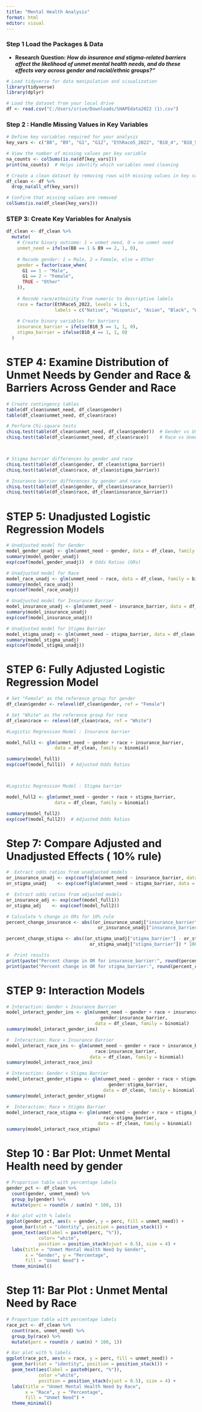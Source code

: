 ---
title: "Mental Health Analysis"
format: html
editor: visual
---

### Step 1 Load the Packages & Data

-   **Research Question:** ***How do insurance and stigma-related barriers affect the likelihood of unmet mental health needs, and do these effects vary across gender and racial/ethnic groups?"***

```{r, include = FALSE}

# Load tidyverse for data manipulation and visualization
library(tidyverse)
library(dplyr)
```

```{r}
# Load the dataset from your local drive
df <- read.csv("C:/Users/srive/Downloads/SHAPEdata2022 (1).csv")
```

### Step 2 : Handle Missing Values in Key Variables

```{r}
# Define key variables required for your analysis
key_vars <- c("B8", "B9", "G1", "G12", "EthRace5_2022", "B10_4", "B10_5")

# View the number of missing values per key variable
na_counts <- colSums(is.na(df[key_vars]))
print(na_counts)  # Helps identify which variables need cleaning

# Create a clean dataset by removing rows with missing values in key variables
df_clean <- df %>%
  drop_na(all_of(key_vars))

# Confirm that missing values are removed
colSums(is.na(df_clean[key_vars]))
```

### STEP 3: Create Key Variables for Analysis

```{r}

df_clean <- df_clean %>%
  mutate(
    # Create binary outcome: 1 = unmet need, 0 = no unmet need
    unmet_need = ifelse(B8 == 1 & B9 == 2, 1, 0),
    
    # Recode gender: 1 = Male, 2 = Female, else = Other
    gender = factor(case_when(
      G1 == 1 ~ "Male",
      G1 == 2 ~ "Female",
      TRUE ~ "Other"
    )),
    
    # Recode race/ethnicity from numeric to descriptive labels
    race = factor(EthRace5_2022, levels = 1:5,
                  labels = c("Native", "Hispanic", "Asian", "Black", "White")),
    
    # Create binary variables for barriers
    insurance_barrier = ifelse(B10_5 == 1, 1, 0),
    stigma_barrier = ifelse(B10_4 == 1, 1, 0)
  )

```

# STEP 4: Examine Distribution of Unmet Needs by Gender and Race & **Barriers Across Gender and Race**

```{r}

# Create contingency tables
table(df_clean$unmet_need, df_clean$gender)
table(df_clean$unmet_need, df_clean$race)

# Perform Chi-square tests
chisq.test(table(df_clean$unmet_need, df_clean$gender))  # Gender vs Unmet Need
chisq.test(table(df_clean$unmet_need, df_clean$race))    # Race vs Unmet Need



# Stigma barrier differences by gender and race
chisq.test(table(df_clean$gender, df_clean$stigma_barrier))
chisq.test(table(df_clean$race, df_clean$stigma_barrier))

# Insurance barrier differences by gender and race
chisq.test(table(df_clean$gender, df_clean$insurance_barrier))
chisq.test(table(df_clean$race, df_clean$insurance_barrier))
```

# STEP 5: Unadjusted Logistic Regression Models

```{r}

# Unadjusted model for Gender
model_gender_unadj <- glm(unmet_need ~ gender, data = df_clean, family = binomial)
summary(model_gender_unadj)
exp(coef(model_gender_unadj))  # Odds Ratios (ORs)

# Unadjusted model for Race
model_race_unadj <- glm(unmet_need ~ race, data = df_clean, family = binomial)
summary(model_race_unadj)
exp(coef(model_race_unadj))

# Unadjusted model for Insurance Barrier
model_insurance_unadj <- glm(unmet_need ~ insurance_barrier, data = df_clean, family = binomial)
summary(model_insurance_unadj)
exp(coef(model_insurance_unadj))

# Unadjusted model for Stigma Barrier
model_stigma_unadj <- glm(unmet_need ~ stigma_barrier, data = df_clean, family = binomial)
summary(model_stigma_unadj)
exp(coef(model_stigma_unadj))
```

# **STEP 6: Fully Adjusted Logistic Regression Model**

```{r}

# Set "Female" as the reference group for gender
df_clean$gender <- relevel(df_clean$gender, ref = "Female")

# Set "White" as the reference group for race
df_clean$race <- relevel(df_clean$race, ref = "White")

#Logistic Regression Model : Insurance barrier

model_full1 <- glm(unmet_need ~ gender + race + insurance_barrier,
                  data = df_clean, family = binomial)

summary(model_full1)
exp(coef(model_full1))  # Adjusted Odds Ratios



#Logistic Regression Model : Stigma barrier

model_full2 <- glm(unmet_need ~ gender + race + stigma_barrier,
                  data = df_clean, family = binomial)

summary(model_full2)
exp(coef(model_full2))  # Adjusted Odds Ratios
```

# Step 7: Compare Adjusted and Unadjusted Effects ( 10% rule)

```{r}

#  Extract odds ratios from unadjusted models
or_insurance_unadj <- exp(coef(glm(unmet_need ~ insurance_barrier, data = df_clean, family = binomial)))
or_stigma_unadj    <- exp(coef(glm(unmet_need ~ stigma_barrier, data = df_clean, family = binomial)))

#  Extract odds ratios from adjusted models
or_insurance_adj <- exp(coef(model_full1))
or_stigma_adj    <- exp(coef(model_full2))

# Calculate % change in ORs for 10% rule
percent_change_insurance <- abs((or_insurance_unadj["insurance_barrier"] - or_insurance_adj["insurance_barrier"]) /
                                  or_insurance_unadj["insurance_barrier"]) * 100

percent_change_stigma <- abs((or_stigma_unadj["stigma_barrier"] - or_stigma_adj["stigma_barrier"]) /
                               or_stigma_unadj["stigma_barrier"]) * 100

#  Print results
print(paste("Percent change in OR for insurance_barrier:", round(percent_change_insurance, 2), "%"))
print(paste("Percent change in OR for stigma_barrier:", round(percent_change_stigma, 2), "%"))


```

# STEP 9: Interaction Models

```{r}


# Interaction: Gender × Insurance Barrier
model_interact_gender_ins <- glm(unmet_need ~ gender + race + insurance_barrier +
                                   gender:insurance_barrier,
                                 data = df_clean, family = binomial)
summary(model_interact_gender_ins)

#  Interaction: Race × Insurance Barrier
model_interact_race_ins <- glm(unmet_need ~ gender + race + insurance_barrier +
                                 race:insurance_barrier,
                               data = df_clean, family = binomial)
summary(model_interact_race_ins)

# Interaction: Gender × Stigma Barrier
model_interact_gender_stigma <- glm(unmet_need ~ gender + race + stigma_barrier +
                                      gender:stigma_barrier,
                                    data = df_clean, family = binomial)
summary(model_interact_gender_stigma)

#  Interaction: Race × Stigma Barrier
model_interact_race_stigma <- glm(unmet_need ~ gender + race + stigma_barrier +
                                    race:stigma_barrier,
                                  data = df_clean, family = binomial)
summary(model_interact_race_stigma)

```

# Step 10 : Bar Plot: Unmet Mental Health need by gender

```{r}

# Proportion table with percentage labels
gender_pct <- df_clean %>%
  count(gender, unmet_need) %>%
  group_by(gender) %>%
  mutate(perc = round(n / sum(n) * 100, 1))

# Bar plot with % labels
ggplot(gender_pct, aes(x = gender, y = perc, fill = unmet_need)) +
  geom_bar(stat = "identity", position = position_stack()) +
  geom_text(aes(label = paste0(perc, "%")),
            color= "white",
            position = position_stack(vjust = 0.5), size = 4) +
  labs(title = "Unmet Mental Health Need by Gender",
       x = "Gender", y = "Percentage",
       fill = "Unmet Need") +
  theme_minimal()


```

# Step 11: Bar Plot : Unmet Mental Need by Race

```{r}

# Proportion table with percentage labels
race_pct <- df_clean %>%
  count(race, unmet_need) %>%
  group_by(race) %>%
  mutate(perc = round(n / sum(n) * 100, 1))

# Bar plot with % labels
ggplot(race_pct, aes(x = race, y = perc, fill = unmet_need)) +
  geom_bar(stat = "identity", position = position_stack()) +
  geom_text(aes(label = paste0(perc, "%")),
            color ="white",
            position = position_stack(vjust = 0.5), size = 4) +
  labs(title = "Unmet Mental Health Need by Race",
       x = "Race", y = "Percentage",
       fill = "Unmet Need") +
  theme_minimal()


```
